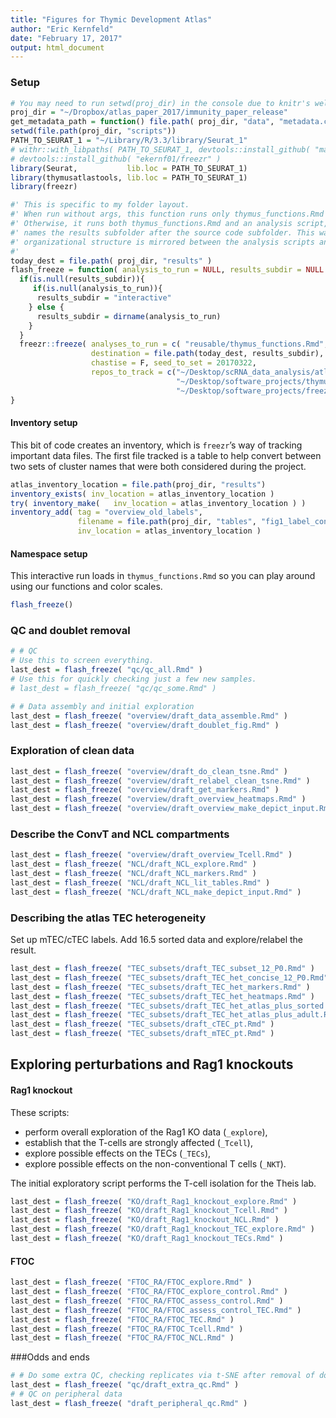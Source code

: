```yaml
---
title: "Figures for Thymic Development Atlas"
author: "Eric Kernfeld"
date: "February 17, 2017"
output: html_document
---
```


### Setup

```r

# You may need to run setwd(proj_dir) in the console due to knitr's well-documented working directory insanity.
proj_dir = "~/Dropbox/atlas_paper_2017/immunity_paper_release"
get_metadata_path = function() file.path( proj_dir, "data", "metadata.csv")
setwd(file.path(proj_dir, "scripts"))
PATH_TO_SEURAT_1 = "~/Library/R/3.3/library/Seurat_1"
# withr::with_libpaths( PATH_TO_SEURAT_1, devtools::install_github( "maehrlab/thymus_atlas_tools" ) )
# devtools::install_github( "ekernf01/freezr" )
library(Seurat,           lib.loc = PATH_TO_SEURAT_1)
library(thymusatlastools, lib.loc = PATH_TO_SEURAT_1)
library(freezr)

#' This is specific to my folder layout. 
#' When run without args, this function runs only thymus_functions.Rmd and saves to the "interactive" folder.
#' Otherwise, it runs both thymus_functions.Rmd and an analysis script, and it 
#' names the results subfolder after the source code subfolder. This way, the 
#' organizational structure is mirrored between the analysis scripts and the results folders.
#' 
today_dest = file.path( proj_dir, "results" )
flash_freeze = function( analysis_to_run = NULL, results_subdir = NULL ){
  if(is.null(results_subdir)){
     if(is.null(analysis_to_run)){
      results_subdir = "interactive"
    } else {
      results_subdir = dirname(analysis_to_run)
    }
  }
  freezr::freeze( analyses_to_run = c( "reusable/thymus_functions.Rmd", analysis_to_run ),
                  destination = file.path(today_dest, results_subdir),
                  chastise = F, seed_to_set = 20170322, 
                  repos_to_track = c("~/Desktop/scRNA_data_analysis/atlas_paper_2017/scRNA_redo_12_p0",
                                     "~/Desktop/software_projects/thymusatlastools", 
                                     "~/Desktop/software_projects/freezr") )
}
```

#### Inventory setup

This bit of code creates an inventory, which is `freezr`'s way of tracking important data files. The first file tracked is a table to help convert between two sets of cluster names that were both considered during the project. 

```r
atlas_inventory_location = file.path(proj_dir, "results")
inventory_exists( inv_location = atlas_inventory_location )
try( inventory_make(   inv_location = atlas_inventory_location ) )
inventory_add( tag = "overview_old_labels",
               filename = file.path(proj_dir, "tables", "fig1_label_conversions.txt" ), 
               inv_location = atlas_inventory_location )
```

#### Namespace setup

This interactive run loads in `thymus_functions.Rmd` so you can play around using our functions and color scales.

```r
flash_freeze()
```

### QC and doublet removal

```r
# # QC
# Use this to screen everything.
last_dest = flash_freeze( "qc/qc_all.Rmd" )
# Use this for quickly checking just a few new samples.
# last_dest = flash_freeze( "qc/qc_some.Rmd" )

# # Data assembly and initial exploration
last_dest = flash_freeze( "overview/draft_data_assemble.Rmd" )
last_dest = flash_freeze( "overview/draft_doublet_fig.Rmd" )
```

### Exploration of clean data

```r
last_dest = flash_freeze( "overview/draft_do_clean_tsne.Rmd" )
last_dest = flash_freeze( "overview/draft_relabel_clean_tsne.Rmd" )
last_dest = flash_freeze( "overview/draft_get_markers.Rmd" )
last_dest = flash_freeze( "overview/draft_overview_heatmaps.Rmd" )
last_dest = flash_freeze( "overview/draft_overview_make_depict_input.Rmd" )
```

### Describe the ConvT and NCL compartments

```r
last_dest = flash_freeze( "overview/draft_overview_Tcell.Rmd" )
last_dest = flash_freeze( "NCL/draft_NCL_explore.Rmd" ) 
last_dest = flash_freeze( "NCL/draft_NCL_markers.Rmd" ) 
last_dest = flash_freeze( "NCL/draft_NCL_lit_tables.Rmd" ) 
last_dest = flash_freeze( "NCL/draft_NCL_make_depict_input.Rmd" ) 
```

### Describing the atlas TEC heterogeneity

Set up mTEC/cTEC labels. Add 16.5 sorted data and explore/relabel the result.

```r
last_dest = flash_freeze( "TEC_subsets/draft_TEC_subset_12_P0.Rmd" )
last_dest = flash_freeze( "TEC_subsets/draft_TEC_het_concise_12_P0.Rmd" ) 
last_dest = flash_freeze( "TEC_subsets/draft_TEC_het_markers.Rmd" ) 
last_dest = flash_freeze( "TEC_subsets/draft_TEC_het_heatmaps.Rmd" ) 
last_dest = flash_freeze( "TEC_subsets/draft_TEC_het_atlas_plus_sorted.Rmd" ) 
last_dest = flash_freeze( "TEC_subsets/draft_TEC_het_atlas_plus_adult.Rmd" ) 
last_dest = flash_freeze( "TEC_subsets/draft_cTEC_pt.Rmd" ) 
last_dest = flash_freeze( "TEC_subsets/draft_mTEC_pt.Rmd" ) 
```

## Exploring perturbations and Rag1 knockouts

#### Rag1 knockout

These scripts:

- perform overall exploration of the Rag1 KO data (`_explore`), 
- establish that the T-cells are strongly affected (`_Tcell`),
- explore possible effects on the TECs (`_TECs`),
- explore possible effects on the non-conventional T cells (`_NKT`).

The initial exploratory script performs the T-cell isolation for the Theis lab.

```r
last_dest = flash_freeze( "KO/draft_Rag1_knockout_explore.Rmd" ) 
last_dest = flash_freeze( "KO/draft_Rag1_knockout_Tcell.Rmd" ) 
last_dest = flash_freeze( "KO/draft_Rag1_knockout_NCL.Rmd" ) 
last_dest = flash_freeze( "KO/draft_Rag1_knockout_TEC_explore.Rmd" ) 
last_dest = flash_freeze( "KO/draft_Rag1_knockout_TECs.Rmd" ) 
```

#### FTOC 

```r
last_dest = flash_freeze( "FTOC_RA/FTOC_explore.Rmd" ) 
last_dest = flash_freeze( "FTOC_RA/FTOC_explore_control.Rmd" ) 
last_dest = flash_freeze( "FTOC_RA/FTOC_assess_control.Rmd" ) 
last_dest = flash_freeze( "FTOC_RA/FTOC_assess_control_TEC.Rmd" ) 
last_dest = flash_freeze( "FTOC_RA/FTOC_TEC.Rmd" ) 
last_dest = flash_freeze( "FTOC_RA/FTOC_Tcell.Rmd" ) 
last_dest = flash_freeze( "FTOC_RA/FTOC_NCL.Rmd" ) 
```

###Odds and ends

```r
# # Do some extra QC, checking replicates via t-SNE after removal of doublets
last_dest = flash_freeze( "qc/draft_extra_qc.Rmd" )
# # QC on peripheral data 
last_dest = flash_freeze( "draft_peripheral_qc.Rmd" )
```

